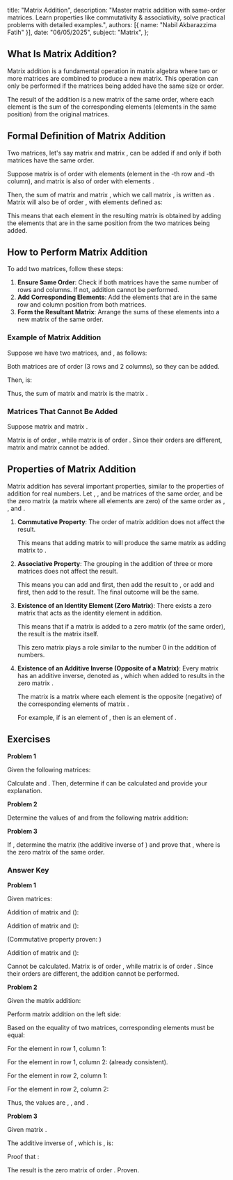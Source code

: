   title: "Matrix Addition",
  description: "Master matrix addition with same-order matrices. Learn properties like commutativity & associativity, solve practical problems with detailed examples.",
  authors: [{ name: "Nabil Akbarazzima Fatih" }],
  date: "06/05/2025",
  subject: "Matrix",
};

## What Is Matrix Addition?

Matrix addition is a fundamental operation in matrix algebra where two or more matrices are combined to produce a new matrix. This operation can only be performed if the matrices being added have the same size or order.

The result of the addition is a new matrix of the same order, where each element is the sum of the corresponding elements (elements in the same position) from the original matrices.

## Formal Definition of Matrix Addition

Two matrices, let's say matrix <InlineMath math="A" /> and matrix <InlineMath math="B" />, can be added if and only if both matrices have the same order.

Suppose matrix <InlineMath math="A" /> is of order <InlineMath math="m \times n" /> with elements <InlineMath math="a_{ij}" /> (element in the <InlineMath math="i" />-th row and <InlineMath math="j" />-th column), and matrix <InlineMath math="B" /> is also of order <InlineMath math="m \times n" /> with elements <InlineMath math="b_{ij}" />.

Then, the sum of matrix <InlineMath math="A" /> and matrix <InlineMath math="B" />, which we call matrix <InlineMath math="C" />, is written as <InlineMath math="C = A + B" />. Matrix <InlineMath math="C" /> will also be of order <InlineMath math="m \times n" />, with elements <InlineMath math="c_{ij}" /> defined as:

<BlockMath math="c_{ij} = a_{ij} + b_{ij}" />

This means that each element in the resulting matrix is obtained by adding the elements that are in the same position from the two matrices being added.

## How to Perform Matrix Addition

To add two matrices, follow these steps:

1.  **Ensure Same Order**: Check if both matrices have the same number of rows and columns. If not, addition cannot be performed.
2.  **Add Corresponding Elements**: Add the elements that are in the same row and column position from both matrices.
3.  **Form the Resultant Matrix**: Arrange the sums of these elements into a new matrix of the same order.

### Example of Matrix Addition

Suppose we have two matrices, <InlineMath math="P" /> and <InlineMath math="Q" />, as follows:

<div className="flex flex-col gap-4">
  <BlockMath math="P = \begin{bmatrix} 1 & 5 \\ -2 & 0 \\ 4 & 7 \end{bmatrix}" />
  <BlockMath math="Q = \begin{bmatrix} 6 & -3 \\ 8 & 1 \\ -2 & 9 \end{bmatrix}" />
</div>

Both matrices are of order <InlineMath math="3 \times 2" /> (3 rows and 2 columns), so they can be added.

Then, <InlineMath math="P+Q" /> is:

<div className="flex flex-col gap-4">
  <BlockMath math="P+Q = \begin{bmatrix} 1 & 5 \\ -2 & 0 \\ 4 & 7 \end{bmatrix} + \begin{bmatrix} 6 & -3 \\ 8 & 1 \\ -2 & 9 \end{bmatrix}" />
  <BlockMath math="= \begin{bmatrix} 1+6 & 5+(-3) \\ -2+8 & 0+1 \\ 4+(-2) & 7+9 \end{bmatrix}" />
  <BlockMath math="= \begin{bmatrix} 7 & 2 \\ 6 & 1 \\ 2 & 16 \end{bmatrix}" />
</div>

Thus, the sum of matrix <InlineMath math="P" /> and matrix <InlineMath math="Q" /> is the matrix <InlineMath math="\begin{bmatrix} 7 & 2 \\ 6 & 1 \\ 2 & 16 \end{bmatrix}" />.

### Matrices That Cannot Be Added

Suppose matrix <InlineMath math="X = \begin{bmatrix} 1 & 2 \\ 3 & 4 \end{bmatrix}" /> and matrix <InlineMath math="Y = \begin{bmatrix} 5 & 6 & 7 \\ 8 & 9 & 10 \end{bmatrix}" />.

Matrix <InlineMath math="X" /> is of order <InlineMath math="2 \times 2" />, while matrix <InlineMath math="Y" /> is of order <InlineMath math="2 \times 3" />. Since their orders are different, matrix <InlineMath math="X" /> and matrix <InlineMath math="Y" /> cannot be added.

## Properties of Matrix Addition

Matrix addition has several important properties, similar to the properties of addition for real numbers. Let <InlineMath math="A" />, <InlineMath math="B" />, and <InlineMath math="C" /> be matrices of the same order, and <InlineMath math="O" /> be the zero matrix (a matrix where all elements are zero) of the same order as <InlineMath math="A" />, <InlineMath math="B" />, and <InlineMath math="C" />.

1.  **Commutative Property**: The order of matrix addition does not affect the result.

    <BlockMath math="A + B = B + A" />

    This means that adding matrix <InlineMath math="A" /> to <InlineMath math="B" /> will produce the same matrix as adding matrix <InlineMath math="B" /> to <InlineMath math="A" />.

2.  **Associative Property**: The grouping in the addition of three or more matrices does not affect the result.

    <BlockMath math="(A + B) + C = A + (B + C)" />

    This means you can add <InlineMath math="A" /> and <InlineMath math="B" /> first,
    then add the result to <InlineMath math="C" />, or
    add <InlineMath math="B" /> and <InlineMath math="C" /> first,
    then add <InlineMath math="A" /> to the result. The final
    outcome will be the same.

3.  **Existence of an Identity Element (Zero Matrix)**: There exists a zero matrix <InlineMath math="O" /> that acts as the identity element in addition.

    <BlockMath math="A + O = O + A = A" />

    This means that if a matrix is added to a zero matrix (of the same order), the result
    is the matrix itself.

    This zero matrix plays a role similar to the number 0 in the addition of numbers.

4.  **Existence of an Additive Inverse (Opposite of a Matrix)**: Every matrix <InlineMath math="A" /> has an additive inverse, denoted as <InlineMath math="-A" />, which when added to <InlineMath math="A" /> results in the zero matrix <InlineMath math="O" />.

    <BlockMath math="A + (-A) = O" />

    The matrix <InlineMath math="-A" /> is a matrix where each element is the
    opposite (negative) of the corresponding elements of matrix <InlineMath math="A" />.

    For example, if <InlineMath math="a_{ij}" /> is an element of <InlineMath math="A" />, then <InlineMath math="-a_{ij}" /> is an element of <InlineMath math="-A" />.

## Exercises

**Problem 1**

Given the following matrices:

<div className="flex flex-col gap-4">
  <BlockMath math="A = \begin{bmatrix} 3 & -1 & 7 \\ 0 & 5 & 2 \end{bmatrix}" />
  <BlockMath math="B = \begin{bmatrix} -2 & 9 & -4 \\ 6 & -3 & 1 \end{bmatrix}" />
  <BlockMath math="C = \begin{bmatrix} 1 & 0 \\ 0 & 1 \end{bmatrix}" />
</div>

Calculate <InlineMath math="A+B" /> and <InlineMath math="B+A" />. Then, determine if <InlineMath math="A+C" /> can be calculated and provide your explanation.

**Problem 2**

Determine the values of <InlineMath math="x, y," /> and <InlineMath math="z" /> from the following matrix addition:

<BlockMath math="\begin{bmatrix} 2x & 5 \\ -1 & 3y \end{bmatrix} + \begin{bmatrix} 4 & -2 \\ z & 7 \end{bmatrix} = \begin{bmatrix} 10 & 3 \\ 6 & 1 \end{bmatrix}" />

**Problem 3**

If <InlineMath math="P = \begin{bmatrix} 1 & -2 \\ 3 & 0 \end{bmatrix}" />, determine the matrix <InlineMath math="-P" /> (the additive inverse of <InlineMath math="P" />) and prove that <InlineMath math="P + (-P) = O" />, where <InlineMath math="O" /> is the zero matrix of the same order.

### Answer Key

**Problem 1**

Given matrices:

<div className="flex flex-col gap-4">
  <BlockMath math="A = \begin{bmatrix} 3 & -1 & 7 \\ 0 & 5 & 2 \end{bmatrix}" />
  <BlockMath math="B = \begin{bmatrix} -2 & 9 & -4 \\ 6 & -3 & 1 \end{bmatrix}" />
  <BlockMath math="C = \begin{bmatrix} 1 & 0 \\ 0 & 1 \end{bmatrix}" />
</div>

Addition of matrix <InlineMath math="A" /> and <InlineMath math="B" /> (<InlineMath math="A+B" />):

<div className="flex flex-col gap-4 mt-4">
  <BlockMath math="A+B = \begin{bmatrix} 3 & -1 & 7 \\ 0 & 5 & 2 \end{bmatrix} + \begin{bmatrix} -2 & 9 & -4 \\ 6 & -3 & 1 \end{bmatrix}" />
  <BlockMath math="= \begin{bmatrix} 3+(-2) & -1+9 & 7+(-4) \\ 0+6 & 5+(-3) & 2+1 \end{bmatrix}" />
  <BlockMath math="= \begin{bmatrix} 1 & 8 & 3 \\ 6 & 2 & 3 \end{bmatrix}" />
</div>

Addition of matrix <InlineMath math="B" /> and <InlineMath math="A" /> (<InlineMath math="B+A" />):

<div className="flex flex-col gap-4 mt-4">
  <BlockMath math="B+A = \begin{bmatrix} -2 & 9 & -4 \\ 6 & -3 & 1 \end{bmatrix} + \begin{bmatrix} 3 & -1 & 7 \\ 0 & 5 & 2 \end{bmatrix}" />
  <BlockMath math="= \begin{bmatrix} -2+3 & 9+(-1) & -4+7 \\ 6+0 & -3+5 & 1+2 \end{bmatrix}" />
  <BlockMath math="= \begin{bmatrix} 1 & 8 & 3 \\ 6 & 2 & 3 \end{bmatrix}" />
</div>

(Commutative property proven: <InlineMath math="A+B = B+A" />)

Addition of matrix <InlineMath math="A" /> and <InlineMath math="C" /> (<InlineMath math="A+C" />):

Cannot be calculated. Matrix <InlineMath math="A" /> is of order <InlineMath math="2 \times 3" />, while matrix <InlineMath math="C" /> is of order <InlineMath math="2 \times 2" />. Since their orders are different, the addition <InlineMath math="A+C" /> cannot be performed.

**Problem 2**

Given the matrix addition:

<BlockMath math="\begin{bmatrix} 2x & 5 \\ -1 & 3y \end{bmatrix} + \begin{bmatrix} 4 & -2 \\ z & 7 \end{bmatrix} = \begin{bmatrix} 10 & 3 \\ 6 & 1 \end{bmatrix}" />

Perform matrix addition on the left side:

<div className="flex flex-col gap-4">
  <BlockMath math="\begin{bmatrix} 2x+4 & 5+(-2) \\ -1+z & 3y+7 \end{bmatrix} = \begin{bmatrix} 10 & 3 \\ 6 & 1 \end{bmatrix}" />
  <BlockMath math="\begin{bmatrix} 2x+4 & 3 \\ -1+z & 3y+7 \end{bmatrix} = \begin{bmatrix} 10 & 3 \\ 6 & 1 \end{bmatrix}" />
</div>

Based on the equality of two matrices, corresponding elements must be equal:

For the element in row 1, column 1: <InlineMath math="2x+4 = 10" />

<div className="flex flex-col gap-4 mt-4">
  <BlockMath math="2x = 10-4" />
  <BlockMath math="2x = 6" />
  <BlockMath math="x = 3" />
</div>

For the element in row 1, column 2: <InlineMath math="3 = 3" /> (already consistent).

For the element in row 2, column 1: <InlineMath math="-1+z = 6" />

<div className="flex flex-col gap-4 mt-4">
  <BlockMath math="z = 6+1" />
  <BlockMath math="z = 7" />
</div>

For the element in row 2, column 2: <InlineMath math="3y+7 = 1" />

<div className="flex flex-col gap-4 mt-4">
  <BlockMath math="3y = 1-7" />
  <BlockMath math="3y = -6" />
  <BlockMath math="y = -2" />
</div>

Thus, the values are <InlineMath math="x=3" />, <InlineMath math="y=-2" />, and <InlineMath math="z=7" />.

**Problem 3**

Given matrix <InlineMath math="P = \begin{bmatrix} 1 & -2 \\ 3 & 0 \end{bmatrix}" />.

The additive inverse of <InlineMath math="P" />, which is <InlineMath math="-P" />, is:

<BlockMath math="-P = \begin{bmatrix} -1 & -(-2) \\ -3 & -0 \end{bmatrix} = \begin{bmatrix} -1 & 2 \\ -3 & 0 \end{bmatrix}" />

Proof that <InlineMath math="P + (-P) = O" />:

<div className="flex flex-col gap-4">
  <BlockMath math="P + (-P) = \begin{bmatrix} 1 & -2 \\ 3 & 0 \end{bmatrix} + \begin{bmatrix} -1 & 2 \\ -3 & 0 \end{bmatrix}" />
  <BlockMath math="= \begin{bmatrix} 1+(-1) & -2+2 \\ 3+(-3) & 0+0 \end{bmatrix}" />
  <BlockMath math="= \begin{bmatrix} 0 & 0 \\ 0 & 0 \end{bmatrix}" />
</div>

The result is the zero matrix <InlineMath math="O" /> of order <InlineMath math="2 \times 2" />. Proven.
